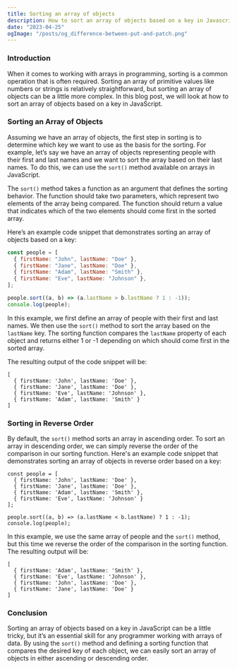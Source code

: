 ```yaml
---
title: Sorting an array of objects
description: How to sort an array of objects based on a key in Javascript
date: "2023-04-25"
ogImage: "/posts/og_difference-between-put-and-patch.png"
---
```


### Introduction

When it comes to working with arrays in programming, sorting is a common operation that is often required. Sorting an array of primitive values like numbers or strings is relatively straightforward, but sorting an array of objects can be a little more complex. In this blog post, we will look at how to sort an array of objects based on a key in JavaScript.

### Sorting an Array of Objects

Assuming we have an array of objects, the first step in sorting is to determine which key we want to use as the basis for the sorting. For example, let’s say we have an array of objects representing people with their first and last names and we want to sort the array based on their last names. To do this, we can use the `sort()` method available on arrays in JavaScript.

The `sort()` method takes a function as an argument that defines the sorting behavior. The function should take two parameters, which represent two elements of the array being compared. The function should return a value that indicates which of the two elements should come first in the sorted array.

Here’s an example code snippet that demonstrates sorting an array of objects based on a key:

```js
const people = [
  { firstName: "John", lastName: "Doe" },
  { firstName: "Jane", lastName: "Doe" },
  { firstName: "Adam", lastName: "Smith" },
  { firstName: "Eve", lastName: "Johnson" },
];

people.sort((a, b) => (a.lastName > b.lastName ? 1 : -1));
console.log(people);
```

In this example, we first define an array of people with their first and last names. We then use the `sort()` method to sort the array based on the `lastName` key. The sorting function compares the `lastName` property of each object and returns either 1 or -1 depending on which should come first in the sorted array.

The resulting output of the code snippet will be:

```
[
  { firstName: 'John', lastName: 'Doe' },
  { firstName: 'Jane', lastName: 'Doe' },
  { firstName: 'Eve', lastName: 'Johnson' },
  { firstName: 'Adam', lastName: 'Smith' }
]
```

### Sorting in Reverse Order

By default, the `sort()` method sorts an array in ascending order. To sort an array in descending order, we can simply reverse the order of the comparison in our sorting function. Here's an example code snippet that demonstrates sorting an array of objects in reverse order based on a key:

```
const people = [
  { firstName: 'John', lastName: 'Doe' },
  { firstName: 'Jane', lastName: 'Doe' },
  { firstName: 'Adam', lastName: 'Smith' },
  { firstName: 'Eve', lastName: 'Johnson' }
];

people.sort((a, b) => (a.lastName < b.lastName) ? 1 : -1);
console.log(people);
```

In this example, we use the same array of people and the `sort()` method, but this time we reverse the order of the comparison in the sorting function. The resulting output will be:

```
[
  { firstName: 'Adam', lastName: 'Smith' },
  { firstName: 'Eve', lastName: 'Johnson' },
  { firstName: 'John', lastName: 'Doe' },
  { firstName: 'Jane', lastName: 'Doe' }
]
```

### Conclusion

Sorting an array of objects based on a key in JavaScript can be a little tricky, but it’s an essential skill for any programmer working with arrays of data. By using the `sort()` method and defining a sorting function that compares the desired key of each object, we can easily sort an array of objects in either ascending or descending order.
